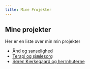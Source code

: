 ```yaml
---
title: Mine Projekter
---
```

## Mine projekter

Her er en liste over min min projekter

* [Ånd og sanselighed](/mine-projekter/sanselighed)
* [Terapi og sjælesorg](/mine-projekter/terapi)
* [Søren Kierkegaard og herrnhuterne](/mine-projekter/herrnhuterne)